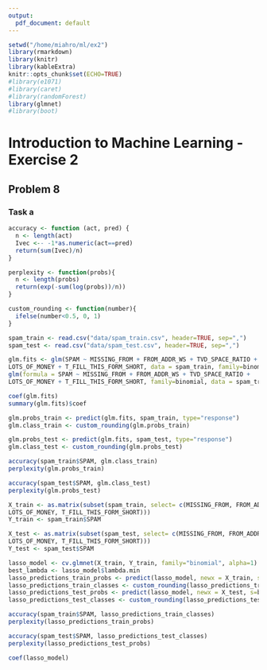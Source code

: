 ```yaml
---
output:
  pdf_document: default
---
```


```r
setwd("/home/miahro/ml/ex2")
library(rmarkdown) 
library(knitr)
library(kableExtra)
knitr::opts_chunk$set(ECHO=TRUE)
#library(e1071)
#library(caret)
#library(randomForest)
library(glmnet)
#library(boot)
```

# Introduction to Machine Learning - Exercise 2


## Problem 8

### Task a


```r

accuracy <- function (act, pred) {
  n <- length(act)
  Ivec <-- -1*as.numeric(act==pred)
  return(sum(Ivec)/n)
}

perplexity <- function(probs){
  n <- length(probs)
  return(exp(-sum(log(probs))/n))
}

custom_rounding <- function(number){
  ifelse(number<0.5, 0, 1)
}

spam_train <- read.csv("data/spam_train.csv", header=TRUE, sep=",")
spam_test <- read.csv("data/spam_test.csv", header=TRUE, sep=",")

glm.fits <- glm(SPAM ~ MISSING_FROM + FROM_ADDR_WS + TVD_SPACE_RATIO +
LOTS_OF_MONEY + T_FILL_THIS_FORM_SHORT, data = spam_train, family=binomial)
glm(formula = SPAM ~ MISSING_FROM + FROM_ADDR_WS + TVD_SPACE_RATIO +
LOTS_OF_MONEY + T_FILL_THIS_FORM_SHORT, family=binomial, data = spam_train )

coef(glm.fits)
summary(glm.fits)$coef

glm.probs_train <- predict(glm.fits, spam_train, type="response")
glm.class_train <- custom_rounding(glm.probs_train)

glm.probs_test <- predict(glm.fits, spam_test, type="response")
glm.class_test <- custom_rounding(glm.probs_test)

accuracy(spam_train$SPAM, glm.class_train)
perplexity(glm.probs_train)

accuracy(spam_test$SPAM, glm.class_test)
perplexity(glm.probs_test)


```


```r


X_train <- as.matrix(subset(spam_train, select= c(MISSING_FROM, FROM_ADDR_WS, TVD_SPACE_RATIO,
LOTS_OF_MONEY, T_FILL_THIS_FORM_SHORT)))
Y_train <- spam_train$SPAM

X_test <- as.matrix(subset(spam_test, select= c(MISSING_FROM, FROM_ADDR_WS, TVD_SPACE_RATIO,
LOTS_OF_MONEY, T_FILL_THIS_FORM_SHORT)))
Y_test <- spam_test$SPAM

lasso_model <- cv.glmnet(X_train, Y_train, family="binomial", alpha=1)
best_lambda <- lasso_model$lambda.min
lasso_predictions_train_probs <- predict(lasso_model, newx = X_train, s=best_lambda, type="response")
lasso_predictions_train_classes <- custom_rounding(lasso_predictions_train_probs)
lasso_predictions_test_probs <- predict(lasso_model, newx = X_test, s=best_lambda, type="response")
lasso_predictions_test_classes <- custom_rounding(lasso_predictions_test_probs)

accuracy(spam_train$SPAM, lasso_predictions_train_classes)
perplexity(lasso_predictions_train_probs)

accuracy(spam_test$SPAM, lasso_predictions_test_classes)
perplexity(lasso_predictions_test_probs)

coef(lasso_model)
```





